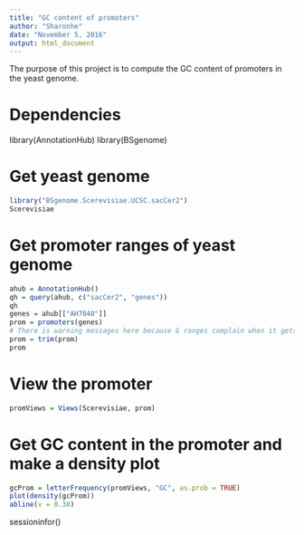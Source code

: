 ```yaml
---
title: "GC content of promoters"
author: "Sharonhe"
date: "November 5, 2016"
output: html_document
---
```


The purpose of this project is to compute the GC content of promoters in the yeast genome. 

# Dependencies
library(AnnotationHub)
library(BSgenome)

# Get yeast genome
```r
library("BSgenome.Scerevisiae.UCSC.sacCer2")
Scerevisiae
```


# Get promoter ranges of yeast genome

```r
ahub = AnnotationHub()
qh = query(ahub, c("sacCer2", "genes"))
qh
genes = ahub[["AH7048"]]
prom = promoters(genes)
# There is warning messages here because G ranges complain when it gets like genome indices that are less than zero. This problem can be solved by trimming promoters
prom = trim(prom)
prom
```

# View the promoter

```r
promViews = Views(Scerevisiae, prom)
```


# Get GC content in the promoter and make a density plot

```r
gcProm = letterFrequency(promViews, "GC", as.prob = TRUE)
plot(density(gcProm))
abline(v = 0.38)
```

sessioninfor()
